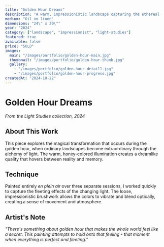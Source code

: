 ```yaml
---
title: "Golden Hour Dreams"
description: "A warm, impressionistic landscape capturing the ethereal quality of late afternoon light."
medium: "Oil on linen"
dimensions: "24\" x 30\""
year: "2024"
category: ["landscape", "impressionist", "light-studies"]
featured: true
available: false
price: "SOLD"
images:
  main: "/images/portfolio/golden-hour-main.jpg"
  thumbnail: "/images/portfolio/golden-hour-thumb.jpg"
  gallery:
    - "/images/portfolio/golden-hour-detail1.jpg"
    - "/images/portfolio/golden-hour-progress.jpg"
createdAt: "2024-10-22"
---
```


# Golden Hour Dreams

*From the Light Studies collection, 2024*

## About This Work

This piece explores the magical transformation that occurs during the golden hour, when ordinary landscapes become extraordinary through the alchemy of light. The warm, honey-colored illumination creates a dreamlike quality that hovers between reality and memory.

## Technique

Painted entirely *en plein air* over three separate sessions, I worked quickly to capture the fleeting effects of the changing light. The loose, impressionistic brushwork allows the colors to vibrate and blend optically, creating a sense of movement and atmosphere.

## Artist's Note

*"There's something about golden hour that makes the whole world feel like a secret. This painting attempts to hold onto that feeling - that moment when everything is perfect and fleeting."*